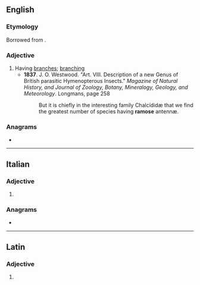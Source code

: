 ==English==

===Etymology===
Borrowed from {{bor|en|la|rāmōsus}}.

===Adjective===
{{en-adj}}

# Having [[branch]]es; [[branching]]
#* '''1837'''. J. O. Westwood. "Art. VIII. Description of a new Genus of British parasitic Hymenopterous Insects." ''Magazine of Natural History, and Journal of Zoology, Botany, Mineralogy, Geology, and Meteorology''. Longmans, page 258
#*: But it is chiefly in the interesting family Chalcídidæ that we find the greatest number of species having '''ramose''' antennæ.

===Anagrams===
* {{anagrams|en|a=aemors|Eramos|Somera|ameros|seroma}}

----

==Italian==

===Adjective===
{{head|it|adjective form|g=f-p}}

# {{it-adj form of|ramoso|f|pl}}

===Anagrams===
* {{anagrams|it|Erasmo|saremo|somare}}

----

==Latin==

===Adjective===
{{la-adj-form|rāmōse}}

# {{inflection of|la|rāmōsus||voc|m|s}}